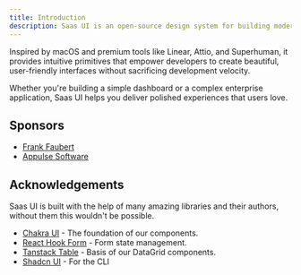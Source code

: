 ```yaml
---
title: Introduction
description: Saas UI is an open-source design system for building modern web applications with a native, high-quality feel.
---
```


Inspired by macOS and premium tools like Linear, Attio, and Superhuman, it provides intuitive primitives
that empower developers to create beautiful, user-friendly interfaces without sacrificing development velocity.

Whether you're building a simple dashboard or a complex enterprise application, Saas UI helps you deliver polished experiences that users love.

## Sponsors

- [Frank Faubert](https://github.com/ffaubert)
- [Appulse Software](https://appulse.net/)

## Acknowledgements

Saas UI is built with the help of many amazing libraries and their authors, without them this wouldn't be possible.

- [Chakra UI](https://chakra-ui.com/) - The foundation of our components.
- [React Hook Form](https://react-hook-form.com/) - Form state management.
- [Tanstack Table](https://tanstack.com/table) - Basis of our DataGrid components.
- [Shadcn UI](https://ui.shadcn.com/) - For the CLI
